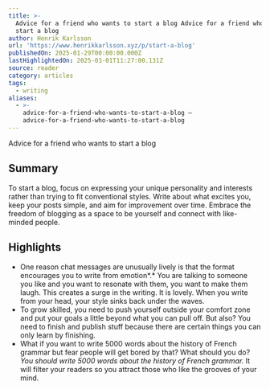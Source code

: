 ```yaml
---
title: >-
  Advice for a friend who wants to start a blog Advice for a friend who wants to
  start a blog
author: Henrik Karlsson
url: 'https://www.henrikkarlsson.xyz/p/start-a-blog'
publishedOn: 2025-01-29T00:00:00.000Z
lastHighlightedOn: 2025-03-01T11:27:00.131Z
source: reader
category: articles
tags:
  - writing
aliases:
  - >-
    advice-for-a-friend-who-wants-to-start-a-blog —
    advice-for-a-friend-who-wants-to-start-a-blog
---
```

Advice for a friend who wants to start a blog

## Summary

To start a blog, focus on expressing your unique personality and interests rather than trying to fit conventional styles. Write about what excites you, keep your posts simple, and aim for improvement over time. Embrace the freedom of blogging as a space to be yourself and connect with like-minded people.

## Highlights
- One reason chat messages are unusually lively is that the format encourages you to write from emotion*.* You are talking to someone you like and you want to resonate with them, you want to make them laugh. This creates a surge in the writing. It is lovely. When you write from your head, your style sinks back under the waves.
- To grow skilled, you need to push yourself outside your comfort zone and put your goals a little beyond what you can pull off. But also? You need to finish and publish stuff because there are certain things you can only learn by finishing.
- What if you want to write 5000 words about the history of French grammar but fear people will get bored by that? What should you do? *You should write 5000 words about the history of French grammar.* It will filter your readers so you attract those who like the grooves of your mind.
